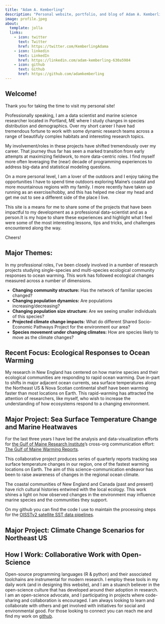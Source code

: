 ```yaml
---
title: "Adam A. Kemberling"
description: "Personal website, portfolio, and blog of Adam A. Kemberling"
image: profile.jpeg
about:
  template: jolla
  links:
    - icon: twitter
      text: Twitter
      href: https://twitter.com/KemberlingAdama
    - icon: linkedin
      text: LinkedIn
      href: https://linkedin.com/adam-kemberling-630a5984
    - icon: github
      text: Github
      href: https://github.com/adamkemberling
---
```


## Welcome!

Thank you for taking the time to visit my personal site!

Professionally speaking, I am a data scientist and marine science researcher located in Portland, ME where I study changes in species distribution and demographics. Over my short career I have had tremendous fortune to work with some dynamic research teams across a range of beautifuly complex habitats and interesting research topics.

My involvement/roles in these projects have shifted tremendously over my career. That journey thus far has seen a marked transition from early attempts at maximizing fieldwork, to more data-centric roles. I find myself more often leveraging the (near) decade of programming experiences to address big-data and statistical modeling questions.

On a more personal level, I am a lover of the outdoors and I enjoy taking the opportunities I have to spend time outdoors exploring Maine's coastal and more mountainous regions with my family. I more recently have taken up running as an exercise/hobby, and this has helped me clear my head and get me out to see a different side of the place I live.

This site is a means for me to share some of the projects that have been impactful to my development as a professional data-scientist and as a person.It is my hope to share these experiences and highlight what I feel were some of the most interesting lessons, tips and tricks, and challenges encountered along the way.

Cheers!

## Major Themes:

In my professional roles, I've been closely involved in a number of research projects studying single-species and multi-species ecological community responses to ocean warming. This work has followed ecological changes measured across a number of dimensions.

-   **Changing community structure:** Has the network of familiar species changed?
-   **Changing population dynamics:** Are populations increasing/decreasing?
-   **Changing population size structure:** Are we seeing smaller individuals of this species?
-   **Projected climate change impacts:** What do different Shared Socio-Economic Pathways Project for the environment our area?
-   **Species movement under changing climates:** How are species likely to move as the climate changes?

## **Recent Focus:** Ecological Responses to Ocean Warming

My research in New England has centered on how marine species and their ecological communities are responding to rapid ocean warming. Due in-part to shifts in major adjacent ocean currents, sea surface temperatures along the Northeast US & Nova Scotian continental shelf have been warming faster than most locations on Earth. This rapid-warming has attracted the attention of researchers, like myself, who wish to increase the understanding of how ecosystems respond to a changing environment.

## **Major Project:** Sea Surface Temperature Change and Marine Heatwaves

For the last three years I have led the analysis and data-visualization efforts for [the Gulf of Maine Research Institute](https://www.gmri.org)'s cross-org communication effort: [The Gulf of Maine Warming Reports](https://www.gmri.org/stories/warming-22/).

This collaborative project produces series of quarterly reports tracking sea surface temperature changes in our region, one of the fastest warming locations on Earth. The aim of this science-communication endeavor has been to raise awareness of changes in the regional ocean climate.

The coastal communities of New England and Canada (past and present) have rich cultural histories entwined with the local ecology. This work shines a light on how observed changes in the environment may influence marine species and the communities they support.

On my github you can find the code I use to maintain the processing steps for the [OISSTv2 satellite SST data pipelines](www.github.com/adamkemberling/oisst_mainstays).

## Major Project: Climate Change Scenarios for Northeast US

## **How I Work:** Collaborative Work with Open-Science

Open-source programming languages (R & python) and their associated toolchains are instrumental for modern research. I employ these tools in my daily work (and in designing this website), and I am a stuanch believer in the open-science culture that has developed around their adoption in research. I am an open-science advocate, and I participating in projects where code-sharing and collaboration is encouraged. I am always looking to learn and collaborate with others and get involved with initiatives for social and environmental good. For those looking to connect you can reach me and find my work on [github](https://www.github.com/adamkemberling).
